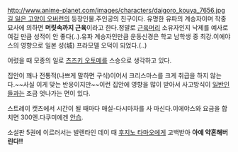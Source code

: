 http://www.anime-planet.com/images/characters/daigoro_kouya_7656.jpg
[[길 잃은 고양이 오버런]]의 등장인물.주인공의 친구이다.
유명한 유파의 계승자이며 작중 묘사에 의하면 '''머릿속까지 근육'''이라고 한다.정말로 [[근육머리]] 소유자인지 낙제를 예사로 여길 만큼 성적이 안 좋다(‥).유파 계승자인만큼 운동신경은 학교 남학생 중 최강.이에야스의 영향으로 일본 성(城) 프라모델 오덕이 되었다.(‥)

어렸을 때 모종의 일로 [[츠즈키 오토메]]를 스승으로 생각하고 있다.

집안이 꽤나 전통적(나쁘게 말하면 구식)이어서 크리스마스를 크게 취급을 하지 않는다.~~사실 이게 맞는 반응이지만~~이런 집안에 영향을 많이 받아서 사고방식이 [[일반인]]들과는 조금 엇나가는 면이 있다.

스트레이 캣츠에서 시간이 될 때마다 매실-다시마차를 사 마신다.이에야스와 요금을 합치면 300엔.다쿠미에겐 [[안습]].

소설판 5권에 이르러서는 발렌타인 데이 때 [[후지노 타마오]]에게 고백받아 '''아예 약혼해버린다!!'''
